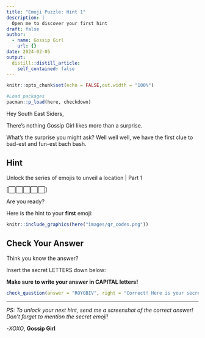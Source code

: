 ```yaml
---
title: "Emoji Puzzle: Hint 1"
description: |
  Open me to discover your first hint
draft: false  
author:
  - name: Gossip Girl
    url: {}
date: 2024-02-05
output:
  distill::distill_article:
    self_contained: false
---
```


```r
knitr::opts_chunk$set(echo = FALSE,out.width = "100%")
```

```r
#Load packages
pacman::p_load(here, checkdown)
```

Hey South East Siders, 

There’s nothing Gossip Girl likes more than a surprise. 

What’s the surprise you might ask? Well well well, we have the first clue to bad-est and fun-est bach bash. 

## Hint

Unlock the series of emojis to unveil a location | Part 1

[⬜⬜⬜⬜⬜]


Are you ready? 

Here is the hint to your **first** emoji: 

```r
knitr::include_graphics(here("images/qr_codes.png"))
```

## Check Your Answer

Think you know the answer?

Insert the secret LETTERS down below:


**Make sure to write your answer in CAPITAL letters!**

```r
check_question(answer = "ROYGBIV", right = "Correct! Here is your secret emoji: 🌈", wrong = "Awe... You missed. Try Again!")
```

----------------------------------------------------------
*PS: To unlock your next hint, send me a screenshot of the correct answer! Don't forget to mention the secret emoji!*

-*XOXO*, **Gossip Girl**
